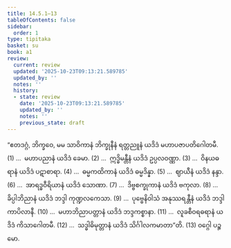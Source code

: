 ```yaml
---
title: 14.5.1–13
tableOfContents: false
sidebar:
  order: 1
type: tipitaka
basket: su
book: a1
review:
  current: review
  updated: '2025-10-23T09:13:21.589785'
  updated_by: ''
  notes: ''
  history:
  - state: review
    date: '2025-10-23T09:13:21.589785'
    updated_by: ''
    notes: ''
    previous_state: draft
---
```



<ReviewStatus review={frontmatter.review} showDetails={true} />

<HypothesisAnnotation frontmatter={frontmatter} />

<DynamicBreadcrumb />

<Division number="235" book="a1" e="ch" v="15" p="26">

<Paragraph number="322" book="a1">
“ဧတဒဂ္ဂံ, ဘိက္ခဝေ, မမ သာဝိကာနံ ဘိက္ခုနီနံ ရတ္တညူနံ ယဒိဒံ မဟာပဇာပတိဂေါတမီ. (1)
</Paragraph>

</Division>
<Division number="236" book="a1" e="ch" v="15" p="26">

<Paragraph number="323" book="a1">
…  မဟာပညာနံ ယဒိဒံ ခေမာ. (2)
</Paragraph>

</Division>
<Division number="237" book="a1" e="ch" v="15" p="26">

<Paragraph number="324" book="a1">
…  ဣဒ္ဓိမန္တီနံ ယဒိဒံ ဥပ္ပလဝဏ္ဏာ. (3)
</Paragraph>

</Division>
<Division number="238" book="a1" e="ch" v="15" p="26">

<Paragraph number="325" book="a1">
…  ဝိနယဓရာနံ ယဒိဒံ ပဋာစာရာ. (4)
</Paragraph>

</Division>
<Division number="239" book="a1" e="ch" v="15" p="26">

<Paragraph number="326" book="a1">
…  ဓမ္မကထိကာနံ ယဒိဒံ ဓမ္မဒိန္နာ. (5)
</Paragraph>

</Division>
<Division number="240" book="a1" e="ch" v="15" p="26">

<Paragraph number="327" book="a1">
…  ဈာယီနံ ယဒိဒံ နန္ဒာ. (6)
</Paragraph>

</Division>
<Division number="241" book="a1" e="ch" v="15" p="26">

<Paragraph number="328" book="a1">
…  အာရဒ္ဓဝီရိယာနံ ယဒိဒံ သောဏာ. (7)
</Paragraph>

</Division>
<Division number="242" book="a1" e="ch" v="15" p="26">

<Paragraph number="329" book="a1">
…  ဒိဗ္ဗစက္ခုကာနံ ယဒိဒံ ဗကုလာ. (8)
</Paragraph>

</Division>
<Division number="243" book="a1" e="ch" v="15" p="26">

<Paragraph number="330" book="a1">
…  ခိပ္ပါဘိညာနံ ယဒိဒံ ဘဒ္ဒါ ကုဏ္ဍလကေသာ. (9)
</Paragraph>

</Division>
<Division number="244" book="a1" e="ch" v="15" p="26">

<Paragraph number="331" book="a1">
…  ပုဗ္ဗေနိဝါသံ အနုဿရန္တီနံ ယဒိဒံ ဘဒ္ဒါ ကာပိလာနီ. (10)
</Paragraph>

</Division>
<Division number="245" book="a1" e="ch" v="15" p="26">

<Paragraph number="332" book="a1">
…  မဟာဘိညာပတ္တာနံ ယဒိဒံ ဘဒ္ဒကစ္စာနာ. (11)
</Paragraph>

</Division>
<Division number="246" book="a1" e="ch" v="15" p="26">

<Paragraph number="333" book="a1">
…  လူခစီဝရဓရာနံ ယဒိဒံ ကိသာဂေါတမီ. (12)
</Paragraph>

</Division>
<Division number="247" book="a1" e="ch" v="15" p="26">

<Paragraph number="334" book="a1">
…  သဒ္ဓါဓိမုတ္တာနံ ယဒိဒံ သိင်္ဂါလကမာတာ”တိ. (13)

</Paragraph>
</Division>

<Paragraph number="335" type="center" book="a1">
ဝဂ္ဂေါ ပဉ္စမော.
</Paragraph>